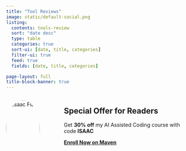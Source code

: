 ```yaml
---
title: "Tool Reviews"
image: static/default-social.png
listing:
  contents: tools-review
  sort: "date desc"
  type: table
  categories: true
  sort-ui: [date, title, categories]
  filter-ui: true
  feed: true
  fields: [date, title, categories]

page-layout: full
title-block-banner: true
---
```


::: {.columns}
:::: {.column width="20%"}
<img src="./static/profile_img.jpg" alt="Isaac Flath" style="border-radius:50%;width:100%;">
::::
:::: {.column width="5%"}
::::
:::: {.column width="75%"}
:::{.callout-tip}
## Special Offer for Readers
Get **30% off** my AI Assisted Coding course with code **ISAAC**

[**Enroll Now on Maven**](https://maven.com/kentro/context-engineering-for-coding?promoCode=ISAAC){.btn .btn-primary .btn-lg}
:::
::::
:::